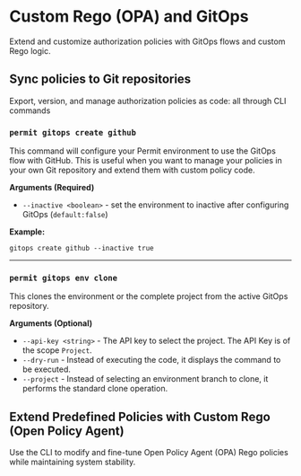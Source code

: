 
# Custom Rego (OPA) and GitOps

Extend and customize authorization policies with GitOps flows and custom Rego logic.

## Sync policies to Git repositories

Export, version, and manage authorization policies as code: all through CLI commands

### `permit gitops create github`

This command will configure your Permit environment to use the GitOps flow with GitHub. This is useful when you want to manage your policies in your own Git repository and extend them with custom policy code.

**Arguments (Required)**

- `--inactive <boolean>` - set the environment to inactive after configuring GitOps (`default:false`)

**Example:**

```
gitops create github --inactive true
```

---

### `permit gitops env clone`

This clones the environment or the complete project from the active GitOps repository.

**Arguments (Optional)**

- `--api-key <string>` - The API key to select the project. The API Key is of the scope `Project`.
- `--dry-run` - Instead of executing the code, it displays the command to be executed.
- `--project` - Instead of selecting an environment branch to clone, it performs the standard clone operation.

## Extend Predefined Policies with Custom Rego (Open Policy Agent)

Use the CLI to modify and fine-tune Open Policy Agent (OPA) Rego policies while maintaining system stability.
